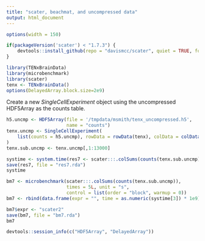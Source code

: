 ```yaml
---
title: "scater, beachmat, and uncompressed data"
output: html_document
---
```


<style>
pre {
  overflow-x: auto;
}
pre code {
  word-wrap: normal;
  white-space: pre;
}
</style>

```r
options(width = 150)
```

```r
if(packageVersion('scater') < "1.7.3") {
    devtools::install_github(repo = "davismcc/scater", quiet = TRUE, force = TRUE)
}
```

```r
library(TENxBrainData)
library(microbenchmark)
library(scater)
tenx <- TENxBrainData()
options(DelayedArray.block.size=2e9)
```

Create a new *SingleCellExperiment* object using the uncompressed HDF5Array as the counts table.

```r
h5.uncmp <- HDF5Array(file = '/tmpdata/msmith/tenx_uncompressed.h5', 
                      name = "counts")
tenx.uncmp <- SingleCellExperiment(
    list(counts = h5.uncmp), rowData = rowData(tenx), colData = colData(tenx)
)
tenx.sub.uncmp <- tenx.uncmp[,1:13000]
```

```r
systime <- system.time(res7 <- scater:::.colSums(counts(tenx.sub.uncmp)))
save(res7, file = "res7.rda")
systime
```

```r
bm7 <- microbenchmark(scater:::.colSums(counts(tenx.sub.uncmp)),
                      times = 5L, unit = "s",
                      control = list(order = "block", warmup = 0))
bm7 <- rbind(data.frame(expr = "", time = as.numeric(systime[3]) * 1e9), bm7)

bm7$expr <- "scater2"
save(bm7, file = "bm7.rda")
bm7
```

```r
devtools::session_info(c("HDF5Array", "DelayedArray"))
```